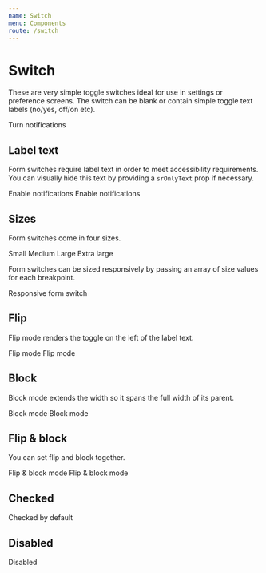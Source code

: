 ```yaml
---
name: Switch
menu: Components
route: /switch
---
```



# Switch

These are very simple toggle switches ideal for use in settings or preference screens. The switch can be blank or contain simple toggle text labels (no/yes, off/on etc).

<Playground>
	<Switch name="ex-default">Turn notifications</Switch>
</Playground>

## Label text

Form switches require label text in order to meet accessibility requirements. You can visually hide this text by providing a `srOnlyText` prop if necessary.

<Playground>
	<Switch name="ex-text" toggleText={['Yes', 'No']}>
		Enable notifications
	</Switch>
	<Switch name="ex-text-sronlytext" toggleText={['Yes', 'No']} srOnlyText>
		Enable notifications
	</Switch>
</Playground>

## Sizes

Form switches come in four sizes.

<Playground>
	<Switch name="ex-small" size="small">
		Small
	</Switch>
	<Switch name="ex-medium" size="medium">
		Medium
	</Switch>
	<Switch name="ex-large" size="large">
		Large
	</Switch>
	<Switch name="ex-xlarge" size="xlarge">
		Extra large
	</Switch>
</Playground>

Form switches can be sized responsively by passing an array of size values for each breakpoint.

<Playground>
	<Switch name="ex-responsive" size={['small', 'medium', 'large', 'xlarge']}>
		Responsive form switch
	</Switch>
</Playground>

## Flip

Flip mode renders the toggle on the left of the label text.

<Playground>
	<Switch name="ex-flip-1" flip>
		Flip mode
	</Switch>
	<Switch name="ex-flip-2" flip>
		Flip mode
	</Switch>
</Playground>

## Block

Block mode extends the width so it spans the full width of its parent.

<Playground>
	<Switch name="ex-block-1" block>
		Block mode
	</Switch>
	<Switch name="ex-block-2" block>
		Block mode
	</Switch>
</Playground>

## Flip & block

You can set flip and block together.

<Playground>
	<Switch name="ex-flip-block-1" flip block>
		Flip &amp; block mode
	</Switch>
	<Switch name="ex-flip-block-2" flip block>
		Flip &amp; block mode
	</Switch>
</Playground>

## Checked

<Playground>
	<Switch name="ex-checked" checked>
		Checked by default
	</Switch>
</Playground>

## Disabled

<Playground>
	<Switch name="ex-disabled" disabled>
		Disabled
	</Switch>
</Playground>

<PropsTable of={Switch} />
